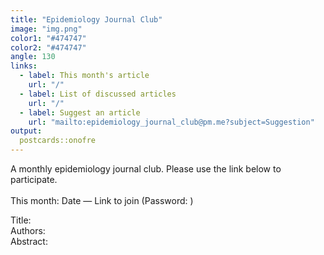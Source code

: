 ```yaml
---
title: "Epidemiology Journal Club"
image: "img.png"
color1: "#474747"
color2: "#474747"
angle: 130
links:
  - label: This month's article
    url: "/"
  - label: List of discussed articles
    url: "/"
  - label: Suggest an article
    url: "mailto:epidemiology_journal_club@pm.me?subject=Suggestion"
output:
  postcards::onofre
---
```


A monthly epidemiology journal club. Please use the link below to participate.
<br></br>
This month: Date &mdash; Link to join (Password: )  

Title:   
Authors:   
Abstract:   
